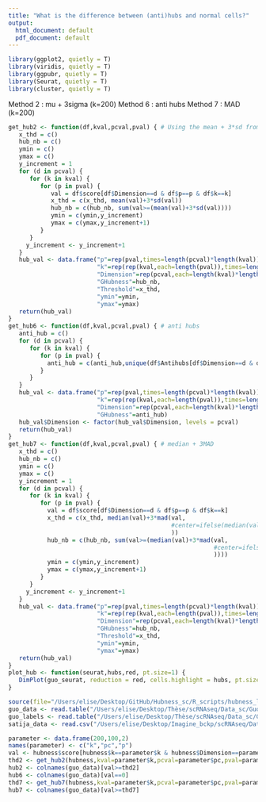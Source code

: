 ```yaml
---
title: "What is the difference between (anti)hubs and normal cells?"
output:
  html_document: default
  pdf_document: default
---
```


```r
library(ggplot2, quietly = T)
library(viridis, quietly = T)
library(ggpubr, quietly = T)
library(Seurat, quietly = T)
library(cluster, quietly = T)
```

Method 2 : mu + 3sigma (k=200)
Method 6 : anti hubs
Method 7 : MAD (k=200)

```r
get_hub2 <- function(df,kval,pcval,pval) { # Using the mean + 3*sd from Tomasev
   x_thd = c()
   hub_nb = c()
   ymin = c()
   ymax = c()
   y_increment = 1
   for (d in pcval) {
      for (k in kval) {
         for (p in pval) {
            val = df$score[df$Dimension==d & df$p==p & df$k==k]
            x_thd = c(x_thd, mean(val)+3*sd(val))
            hub_nb = c(hub_nb, sum(val>=(mean(val)+3*sd(val))))
            ymin = c(ymin,y_increment)
            ymax = c(ymax,y_increment+1)
         }
      }
     y_increment <- y_increment+1
   }
   hub_val <- data.frame("p"=rep(pval,times=length(pcval)*length(kval)),
                         "k"=rep(rep(kval,each=length(pval)),times=length(pcval)),
                         "Dimension"=rep(pcval,each=length(kval)*length(pval)),
                         "GHubness"=hub_nb,
                         "Threshold"=x_thd,
                         "ymin"=ymin,
                         "ymax"=ymax)
   return(hub_val)
}
get_hub6 <- function(df,kval,pcval,pval) { # anti hubs
   anti_hub = c()
   for (d in pcval) {
      for (k in kval) {
         for (p in pval) {
           anti_hub = c(anti_hub,unique(df$Antihubs[df$Dimension==d & df$p==p & df$k==k]))
         }
      }
   }
   hub_val <- data.frame("p"=rep(pval,times=length(pcval)*length(kval)),
                         "k"=rep(rep(kval,each=length(pval)),times=length(pcval)),
                         "Dimension"=rep(pcval,each=length(kval)*length(pval)),
                         "GHubness"=anti_hub)
   hub_val$Dimension <- factor(hub_val$Dimension, levels = pcval)
   return(hub_val)
}
get_hub7 <- function(df,kval,pcval,pval) { # median + 3MAD
   x_thd = c()
   hub_nb = c()
   ymin = c()
   ymax = c()
   y_increment = 1
   for (d in pcval) {
      for (k in kval) {
         for (p in pval) {
           val = df$score[df$Dimension==d & df$p==p & df$k==k]
           x_thd = c(x_thd, median(val)+3*mad(val,
                                              #center=ifelse(median(val)!=0,median(val),1)
                                              ))
           hub_nb = c(hub_nb, sum(val>=(median(val)+3*mad(val,
                                                          #center=ifelse(median(val)!=0,median(val),1)
                                                          ))))
           ymin = c(ymin,y_increment)
           ymax = c(ymax,y_increment+1)
         }
      }
     y_increment <- y_increment+1
   }
   hub_val <- data.frame("p"=rep(pval,times=length(pcval)*length(kval)),
                         "k"=rep(rep(kval,each=length(pval)),times=length(pcval)),
                         "Dimension"=rep(pcval,each=length(kval)*length(pval)),
                         "GHubness"=hub_nb,
                         "Threshold"=x_thd,
                         "ymin"=ymin,
                         "ymax"=ymax)
   return(hub_val)
}
plot_hub <- function(seurat,hubs,red, pt.size=1) {
   DimPlot(guo_seurat, reduction = red, cells.highlight = hubs, pt.size = pt.size, sizes.highlight = pt.size)
}
```

```r
source(file="/Users/elise/Desktop/GitHub/Hubness_sc/R_scripts/hubness_load_write_data.R")
guo_data <- read.table("/Users/elise/Desktop/Thèse/scRNAseq/Data_sc/Guo_lung_2018/GSE99254_NSCLC.TCell.S9055.count.labeled.txt")
guo_labels <- read.table("/Users/elise/Desktop/Thèse/scRNAseq/Data_sc/Guo_lung_2018/Dataset-2019-01-22.csv",sep=";",header = T)
satija_data <- read.csv("/Users/elise/Desktop/Imagine_bckp/scRNAseq/Data_sc/hubness_data/10X/GSE100866_CBMC_8K_13AB_10X-RNA_umi.csv", row.names = 1)
```

```r
parameter <- data.frame(200,100,2)
names(parameter) <- c("k","pc","p")
val <- hubness$score[hubness$k==parameter$k & hubness$Dimension==parameter$pc & hubness$p==parameter$p]
thd2 <- get_hub2(hubness,kval=parameter$k,pcval=parameter$pc,pval=parameter$p)$Threshold
hub2 <- colnames(guo_data)[val>=thd2]
hub6 <- colnames(guo_data)[val==0]
thd7 <- get_hub7(hubness,kval=parameter$k,pcval=parameter$pc,pval=parameter$p)$Threshold
hub7 <- colnames(guo_data)[val>=thd7]
```

